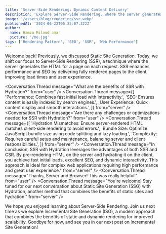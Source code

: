 ```yaml
---
title: 'Server-Side Rendering: Dynamic Content Delivery'
description: 'Explore Server-Side Rendering, where the server generates HTML on each request for a dynamic user experience.'
image: '/assets/blog/rendering/ssr.webp'
publishedAt: '2024-06-22T05:35:07.322Z'
author:
  name: Hamza Miloud amar
  picture: '/me.jpg'
tags: ['Rendering Pattern', 'SEO', 'SSR', 'Web Performance']
---
```


Welcome back! Previously, we discussed Static Site Generation. Today, we shift our focus to Server-Side Rendering (SSR), a technique where the server generates the HTML for a page on each request. SSR enhances performance and SEO by delivering fully rendered pages to the client, improving load times and user experience.

<Conversation>
  <Conversation.Thread
    message="Hey Chat, I've been reading about SSR with Hydration. Can you explain what it is?"
    from="user"
  />
  <Conversation.Thread
    message="Sure! SSR with Hydration is an advanced web development technique that combines Server-Side Rendering (SSR) with Client-Side Rendering (CSR).  as server I pre-render the HTML for the initial load, and then the client-side JavaScript, handled by Browser, hydrates this HTML to make it interactive."
    from="server"
  />
  <Conversation.Thread
    message="That's right! Once I receive the pre-rendered HTML from Server, I display it immediately. Then, my client-side JavaScript kicks in to attach event listeners and make the static HTML interactive."
    from="browser"
  />
  <Conversation.Thread
    message="Why do we need SSR with Hydration?"
    from="user"
  />
  <Conversation.Thread
    message={[
      'Fast Initial Load: Server-rendered HTML ensures quick content delivery.',
      'Interactivity: Client-side JavaScript enables dynamic interactions without full page reloads.',
      'SEO: Pre-rendered HTML is easily indexed by search engines.',
      'User Experience: Users see content quickly and can interact seamlessly.',
    ]}
    from="server"
  />
  <Conversation.Thread
    message="How does SSR with Hydration work?"
    from="user"
  />
  <Conversation.Thread
    message={[
      'Server-Side Rendering (SSR): I, the server, generate HTML and send it to Browser.',
      'Initial Page Load: I display the server-rendered HTML immediately.',
      'Client-Side Hydration: My client-side JavaScript activates event listeners and interactions, making the HTML interactive.',
    ]}
    from="server"
  />

  <Conversation.Thread
    message="What are the benefits of SSR with Hydration?"
    from="user"
  />
  <Conversation.Thread
    message={[
      'Performance: Combines fast initial load with interactivity.',
      'SEO: Ensures content is easily indexed by search engines.',
      'User Experience: Quick content display and smooth interactions.',
    ]}
    from="server"
  />
  <Conversation.Thread
    message="Are there any challenges or optimizations needed for SSR with Hydration?"
    from="user"
  />
  <Conversation.Thread
    message={[
      'Hydration Mismatches: Ensure server-rendered HTML matches client-side rendering to avoid errors.',
      'Bundle Size: Optimize JavaScript bundle size using code splitting and lazy loading.',
      'Complexity: Requires careful setup and maintenance, balancing server and client responsibilities.',
    ]}
    from="server"
  />
  <Conversation.Thread
    message="In conclusion, SSR with Hydration leverages the advantages of both SSR and CSR. By pre-rendering HTML on the server and hydrating it on the client, you achieve fast initial loads, excellent SEO, and dynamic interactivity. This approach is ideal for complex web applications requiring high performance and great user experience."
    from="server"
  />
  <Conversation.Thread
    message="Thanks, Server and Browser! This was really helpful."
    from="user"
  />
  <Conversation.Thread
    message="You're welcome! Stay tuned for our next conversation about Static Site Generation (SSG) with Hydration, another method that combines the benefits of static sites and hydration."
    from="server"
  />
</Conversation>

We hope you enjoyed learning about Server-Side Rendering. Join us next time as we explore Incremental Site Generation (ISG), a modern approach that combines the benefits of static and dynamic rendering for improved scalability. Goodbye for now, and see you in our next post on Incremental Site Generation!
